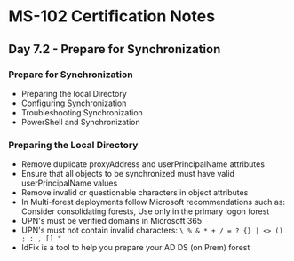 # MS-102 Certification Notes
## Day 7.2 - Prepare for Synchronization

### Prepare for Synchronization
* Preparing the local Directory
* Configuring Synchronization
* Troubleshooting Synchronization
* PowerShell and Synchronization

### Preparing the Local Directory
* Remove duplicate proxyAddress and userPrincipalName attributes
* Ensure that all objects to be synchronized must have valid userPrincipalName values
* Remove invalid or questionable characters in object attributes
* In Multi-forest deployments follow Microsoft recommendations such as: Consider consolidating forests, Use only in the primary logon forest
* UPN's must be verified domains in Microsoft 365
* UPN's must not contain invalid characters: `\ % & * + / = ? {} | <> () ; : , [] "`
* IdFix is a tool to help you prepare your AD DS (on Prem) forest